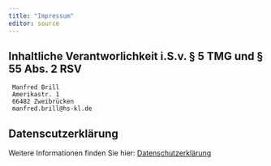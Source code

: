 ```yaml
---
title: "Impressum"
editor: source
---
```


## Inhaltliche Verantworlichkeit i.S.v. § 5 TMG und § 55 Abs. 2 RSV

     Manfred Brill
     Amerikastr. 1
     66482 Zweibrücken
     manfred.brill@hs-kl.de

## Datenscutzerklärung

Weitere Informationen finden Sie hier:
<a href="documents/datenschutz.pdf" target="_blank">Datenschutzerklärung</a>
